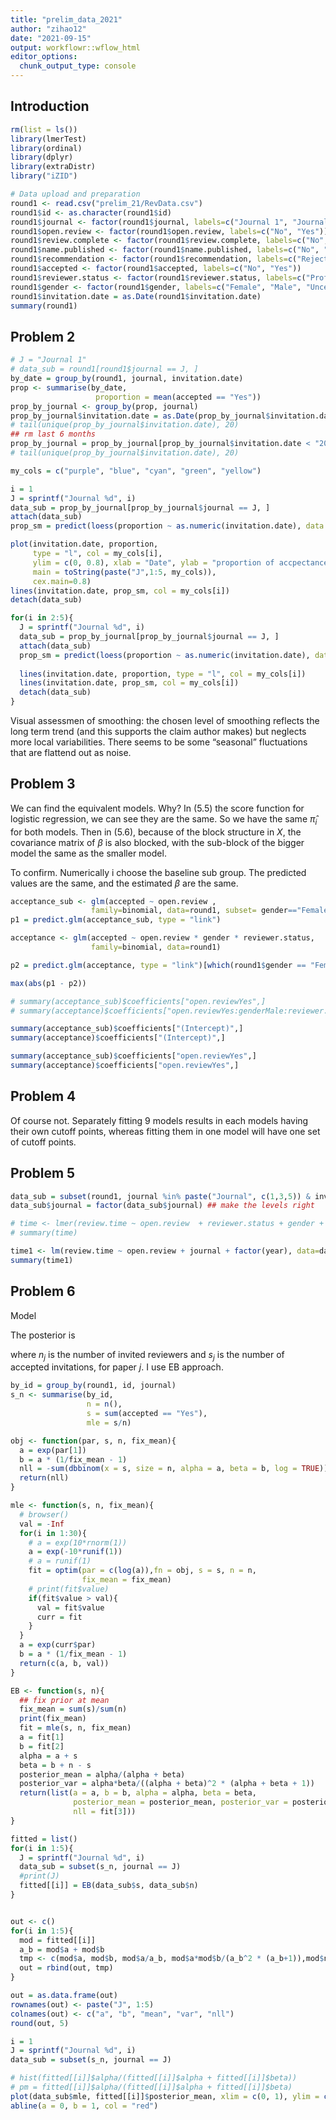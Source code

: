 ```yaml
---
title: "prelim_data_2021"
author: "zihao12"
date: "2021-09-15"
output: workflowr::wflow_html
editor_options:
  chunk_output_type: console
---
```


## Introduction

```r
rm(list = ls())
library(lmerTest)
library(ordinal)
library(dplyr)
library(extraDistr)
library("iZID")
```

```r
# Data upload and preparation
round1 <- read.csv("prelim_21/RevData.csv")
round1$id <- as.character(round1$id)
round1$journal <- factor(round1$journal, labels=c("Journal 1", "Journal 2", "Journal 3", "Journal 4", "Journal 5"))
round1$open.review <- factor(round1$open.review, labels=c("No", "Yes"))
round1$review.complete <- factor(round1$review.complete, labels=c("No", "Yes"))
round1$name.published <- factor(round1$name.published, labels=c("No", "Yes"))
round1$recommendation <- factor(round1$recommendation, labels=c("Reject", "Major revisions", "Minor revisions", "Accept"))
round1$accepted <- factor(round1$accepted, labels=c("No", "Yes"))
round1$reviewer.status <- factor(round1$reviewer.status, labels=c("Professor", "Other", "Dr."))
round1$gender <- factor(round1$gender, labels=c("Female", "Male", "Uncertain"))
round1$invitation.date = as.Date(round1$invitation.date)
summary(round1)
```

## Problem 2
```r
# J = "Journal 1"
# data_sub = round1[round1$journal == J, ]
by_date = group_by(round1, journal, invitation.date)
prop <- summarise(by_date,
                   proportion = mean(accepted == "Yes"))
prop_by_journal <- group_by(prop, journal)
prop_by_journal$invitation.date = as.Date(prop_by_journal$invitation.date)
# tail(unique(prop_by_journal$invitation.date), 20)
## rm last 6 months
prop_by_journal = prop_by_journal[prop_by_journal$invitation.date < "2017-05-01", ]
# tail(unique(prop_by_journal$invitation.date), 20)
```

```r
my_cols = c("purple", "blue", "cyan", "green", "yellow")

i = 1
J = sprintf("Journal %d", i)
data_sub = prop_by_journal[prop_by_journal$journal == J, ]
attach(data_sub)
prop_sm = predict(loess(proportion ~ as.numeric(invitation.date), data = data_sub))

plot(invitation.date, proportion, 
     type = "l", col = my_cols[i],
     ylim = c(0, 0.8), xlab = "Date", ylab = "proportion of accpectance",
     main = toString(paste("J",1:5, my_cols)),
     cex.main=0.8)
lines(invitation.date, prop_sm, col = my_cols[i])
detach(data_sub)

for(i in 2:5){
  J = sprintf("Journal %d", i)
  data_sub = prop_by_journal[prop_by_journal$journal == J, ]
  attach(data_sub)
  prop_sm = predict(loess(proportion ~ as.numeric(invitation.date), data = data_sub))
  
  lines(invitation.date, proportion, type = "l", col = my_cols[i])
  lines(invitation.date, prop_sm, col = my_cols[i])
  detach(data_sub)
}
```

Visual assessmen of smoothing: the chosen level of smoothing reflects the long term trend (and this supports the claim author makes) but neglects more local variabilities. There seems to be some "seasonal" fluctuations that are flattend out as noise. 

## Problem 3
We can find the equivalent models. Why? In (5.5) the score function for logistic regression, we can see they are the same. So we have the same $\hat{\pi}_i$ for both models. Then in (5.6), because of the block structure in $X$, the covariance matrix of $\beta$ is also blocked, with the sub-block of the bigger model the same as the smaller model. 

To confirm. Numerically i choose the baseline sub group. The predicted values are the same, and the estimated $\beta$ are the same. 
```r
acceptance_sub <- glm(accepted ~ open.review , 
                  family=binomial, data=round1, subset= gender=="Female" & reviewer.status == "Professor")
p1 = predict.glm(acceptance_sub, type = "link")

acceptance <- glm(accepted ~ open.review * gender * reviewer.status, 
                  family=binomial, data=round1)

p2 = predict.glm(acceptance, type = "link")[which(round1$gender == "Female" & round1$reviewer.status == "Professor")]

max(abs(p1 - p2))

# summary(acceptance_sub)$coefficients["open.reviewYes",]
# summary(acceptance)$coefficients["open.reviewYes:genderMale:reviewer.statusDr.",]

summary(acceptance_sub)$coefficients["(Intercept)",]
summary(acceptance)$coefficients["(Intercept)",]

summary(acceptance_sub)$coefficients["open.reviewYes",]
summary(acceptance)$coefficients["open.reviewYes",]
```


## Problem 4
Of course not. Separately fitting 9 models results in each models having their own cutoff points, whereas fitting them in one model will have one set of cutoff points. 


## Problem 5
```r
data_sub = subset(round1, journal %in% paste("Journal", c(1,3,5)) & invitation.date < "2014-11-01")
data_sub$journal = factor(data_sub$journal) ## make the levels right

# time <- lmer(review.time ~ open.review  + reviewer.status + gender + factor(year) + open.review:reviewer.status + open.review:gender + (1 | id) + (1 | journal), data=data_sub, subset=review.complete=="Yes")
# summary(time)

time1 <- lm(review.time ~ open.review + journal + factor(year), data=data_sub, subset=review.complete=="Yes")
summary(time1)
```

## Problem 6

Model 

\begin{align}
 & p_j \sim \text{Beta}(a, b)\\
 & s_j \sim \text{Bin}(n_j, p_j)
\end{align}
The posterior is
\begin{align}
 & p_j |s_j, n_j, a, b  \sim \text{Beta}(a + s_j, b + n_j - s_j)\\
\end{align}

where $n_j$ is the number of invited reviewers and $s_j$ is the number of accepted invitations, for paper $j$. I use EB approach.


```r
by_id = group_by(round1, id, journal)
s_n <- summarise(by_id,
                 n = n(),
                 s = sum(accepted == "Yes"),
                 mle = s/n)
```



```r
obj <- function(par, s, n, fix_mean){
  a = exp(par[1])
  b = a * (1/fix_mean - 1)  
  nll = -sum(dbbinom(x = s, size = n, alpha = a, beta = b, log = TRUE))
  return(nll)
}

mle <- function(s, n, fix_mean){
  # browser()
  val = -Inf
  for(i in 1:30){
    # a = exp(10*rnorm(1))
    a = exp(-10*runif(1))
    # a = runif(1)
    fit = optim(par = c(log(a)),fn = obj, s = s, n = n, 
                fix_mean = fix_mean)
    # print(fit$value)
    if(fit$value > val){
      val = fit$value
      curr = fit
    }
  }
  a = exp(curr$par)
  b = a * (1/fix_mean - 1)  
  return(c(a, b, val))
}

EB <- function(s, n){
  ## fix prior at mean
  fix_mean = sum(s)/sum(n)
  print(fix_mean)
  fit = mle(s, n, fix_mean)
  a = fit[1]
  b = fit[2]
  alpha = a + s
  beta = b + n - s
  posterior_mean = alpha/(alpha + beta)
  posterior_var = alpha*beta/((alpha + beta)^2 * (alpha + beta + 1))
  return(list(a = a, b = b, alpha = alpha, beta = beta, 
              posterior_mean = posterior_mean, posterior_var = posterior_var, 
              nll = fit[3]))
}

fitted = list()
for(i in 1:5){
  J = sprintf("Journal %d", i)
  data_sub = subset(s_n, journal == J)
  #print(J)
  fitted[[i]] = EB(data_sub$s, data_sub$n)
}


out <- c()
for(i in 1:5){
  mod = fitted[[i]]
  a_b = mod$a + mod$b
  tmp <- c(mod$a, mod$b, mod$a/a_b, mod$a*mod$b/(a_b^2 * (a_b+1)),mod$nll)
  out = rbind(out, tmp)
}

out = as.data.frame(out)
rownames(out) <- paste("J", 1:5)
colnames(out) <- c("a", "b", "mean", "var", "nll")
round(out, 5)
```


```r
i = 1
J = sprintf("Journal %d", i)
data_sub = subset(s_n, journal == J)

# hist(fitted[[i]]$alpha/(fitted[[i]]$alpha + fitted[[i]]$beta))
# pm = fitted[[i]]$alpha/(fitted[[i]]$alpha + fitted[[i]]$beta)
plot(data_sub$mle, fitted[[i]]$posterior_mean, xlim = c(0, 1), ylim = c(0,1))
abline(a = 0, b = 1, col = "red")

```







